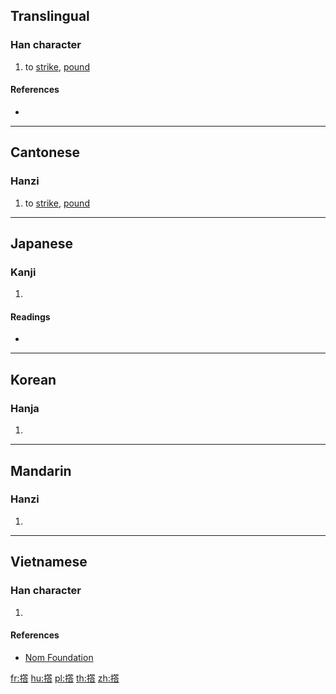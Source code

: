 {{character info/new}}
==Translingual==

===Han character===
{{Han char|rn=64|rad=手|as=12|sn=15|four=58061|canj=QHOR|ids=⿰扌答}}

# {{lb|zh|Cantonese}} to [[strike]], [[pound]]

====References====
* {{Han ref|kx=0454.210|dkj=12711|dj=0804.010|hdz=31960.020|uh=6498|ud=25752|bh=E5BC|bd=58812}}

----

==Cantonese==

===Hanzi===
{{yue-hanzi|jyut=[[dap3]]|y=dap3}}

# to [[strike]], [[pound]]

----

==Japanese==

===Kanji===
{{ja-kanji|grade=|rs=手12}}

# {{defn|lang=ja|sort=手12}}

====Readings====
* {{ja-readings|on=[[とう]] (tō)|kun=}}

----

==Korean==

===Hanja===
{{ko-hanja|hangeul=갑|eumhun=|rv=p|mr=p|y=p}}

# {{defn|lang=ko|sort=手12}}

----

==Mandarin==

===Hanzi===
{{cmn-hanzi|pin=[[dā]] ([[da1]])|wg=ta<sup>1</sup>}}

# {{defn|lang=cmn|sort=手12}}

----

==Vietnamese==

===Han character===
{{vi-readings|rs=手12|hanviet=[[ráp]], [[đắp]], [[tháp]], [[thắp]], [[đập]]}}

# {{defn|lang=vi|sort=手12}}

====References====
* [http://nomfoundation.org/common/nom_details.php?codepoint=6498 Nom Foundation]

[[fr:撘]]
[[hu:撘]]
[[pl:撘]]
[[th:撘]]
[[zh:撘]]